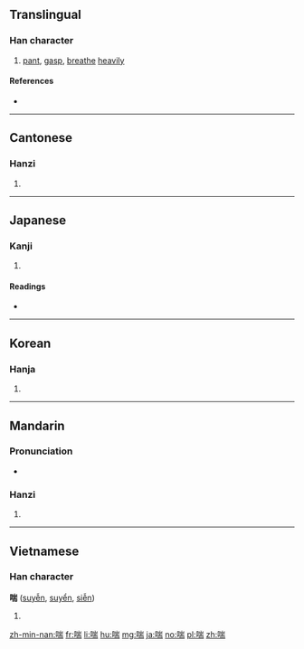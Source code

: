 ==Translingual==

===Han character===
{{Han char|rn=30|rad=口|as=09|sn=12|four=62027|canj=RUMB|ids=⿰口耑}}

# [[pant]], [[gasp]], [[breathe]] [[heavily]]

====References====
* {{Han ref|kx=0198.300|dkj=03946|dj=0420.180|hdz=10655.050|uh=5598|ud=21912|bh=B3DD|bd=46045}}

----

==Cantonese==

===Hanzi===
{{yue-hanzi|jyut=[[cyun2]]|y=chyun2}}

# {{defn|lang=yue|sort=口09}}

----

==Japanese==

===Kanji===
{{ja-kanji|grade=|rs=口09}}

# {{defn|lang=ja|sort=口09}}

====Readings====
* {{ja-readings|kanyoon=[[ぜん]] (zen)|goon=[[せん]] (sen)|kanon=[[せん]] (sen)|kun=[[あえぐ]] (aegu), [[せき]] (seki)}}

----

==Korean==

===Hanja===
{{ko-hanja|hangeul=천|rv=cheon|mr=ch'ŏn}}

# {{defn|lang=ko|sort=口09}}

----

==Mandarin==

===Pronunciation===
* {{audio|Zh-chuan.ogg|Audio|lang=cmn}}

===Hanzi===
{{cmn-hanzi|pin=[[chuǎn]] ([[chuan3]])|wg=ch'uan<sup>3</sup>}}

# {{defn|lang=cmn|sort=口09}}

----

==Vietnamese==

===Han character===
'''喘''' ([[suyễn]], [[suyển]], [[siễn]])

# {{defn|lang=vi}}

[[zh-min-nan:喘]]
[[fr:喘]]
[[li:喘]]
[[hu:喘]]
[[mg:喘]]
[[ja:喘]]
[[no:喘]]
[[pl:喘]]
[[zh:喘]]
